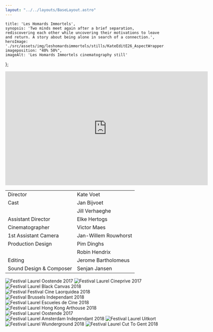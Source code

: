 ```yaml
---
layout: "../../layouts/BaseLayout.astro"
---
```

    title: 'Les Homards Immortels',
    synopsis: 'Two minds meet again after a brief separation, rediscovering each other while uncovering their motivations to leave and return. A story about being alone in search of a connection.',
    heroImage: './src/assets/img/leshomardsimmortels/stills/KateEditE26_AspectWrapper.01_11_04_09.Still191.png',
    imageposition: "40% 50%",
    imageAlt: 'Les Homards Immortels cinematography still'
};

<ProjectHero title={meta.title} synopsis={meta.synopsis} heroImage={meta.heroImage} alt={meta.imageAlt} imageposition={meta.imageposition} />

<section class="hero">
    <div class="hero-content" data-te-lightbox-init>  
        <ContentPicture image="./src/assets/img/leshomardsimmortels/stills/KateEditE26_AspectWrapper.01_00_40_17.Still094.png" alt={meta.imageAlt} />
    </div>
</section>

<div class="hero aspect-w-16 aspect-h-9" data-aos="fade-up" data-aos-duration="600">
    <iframe src="https://player.vimeo.com/video/206725218" width="640" height="360" frameborder="0" allow="autoplay; fullscreen; picture-in-picture" allowfullscreen></iframe>
</div>

<section class="hero" data-aos="fade-up" data-aos-duration="600" >
    <div class="hero-content" >           
        <table class="table-auto border-separate border-spacing-x-3 text-base-200">
            <tbody>
                <tr>
                    <td class="text-right font-light">Director</td>
                    <td class="text-left font-bold">Kate Voet</td>
                </tr>
                <tr>
                    <td class="text-right font-light">Cast</td>
                    <td class="text-left font-bold">Jan Bijvoet</td>
                </tr>
                <tr>
                    <td class="text-right font-light"></td>
                    <td class="text-left font-bold">Jill Verhaeghe</td>
                </tr>
                <tr>
                    <td class="text-right font-light">Assistant Director</td>
                    <td class="text-left font-bold">Elke Hertogs</td>
                </tr>
                <tr>
                    <td class="text-right font-light">Cinematographer</td>
                    <td class="text-left font-bold">Victor Maes</td>
                </tr>
                <tr>
                    <td class="text-right font-light">1st Assistant Camera</td>
                    <td class="text-left font-bold">Jan-Willem Rouwhorst</td>
                </tr>
                <tr>
                    <td class="text-right font-light">Production Design</td>
                    <td class="text-left font-bold">Pim Dinghs</td>
                </tr>        
                <tr>
                    <td class="text-right font-light"></td>
                    <td class="text-left font-bold">Robin Hendrix</td>
                </tr>
                <tr>
                    <td class="text-right font-light">Editing</td>
                    <td class="text-left font-bold">Jerome Bartholomeus</td>
                </tr>
                <tr>
                    <td class="text-right font-light">Sound Design & Composer</td>
                    <td class="text-left font-bold">Senjan Jansen</td>
                </tr>
            </tbody>
        </table>
    </div>  
</section>

<section class="hero">
    <div class="hero-content grid grid-cols-1 md:grid-cols-2 gap-3" data-te-lightbox-init>            
        <ContentPicture image="./src/assets/img/leshomardsimmortels/stills/KateEditE26_AspectWrapper.01_00_50_17.Still097.png" alt={meta.imageAlt} />
        <ContentPicture image="./src/assets/img/leshomardsimmortels/stills/KateEditE26_AspectWrapper.01_01_25_21.Still102.png" alt={meta.imageAlt} />
    </div>
</section>




<section class="hero " data-aos="fade-up" data-aos-duration="600">
    <div class="hero-content flex flex-wrap place-content-around">
        <img src="./src/assets/img/leshomardsimmortels/laurels/leshomardsimmortels_laurel_oostende2017.svg" alt="Festival Laurel Oostende 2017" class="w-48" />
        <img src="./src/assets/img/leshomardsimmortels/laurels/leshomardsimmortels_laurel_cineprive2017.svg" alt="Festival Laurel Cineprive 2017" class="w-48" />
        <img src="./src/assets/img/leshomardsimmortels/laurels/leshomardsimmortels_laurel_blackcanvas2018.svg" alt="Festival Laurel Black Canvas 2018" class="w-48" />
        <img src="./src/assets/img/leshomardsimmortels/laurels/leshomardsimmortels_laurel_festivalcinelaorquidea2018.svg" alt="Festival Festival Cine Laorquidea 2018" class="w-48" />
        <img src="./src/assets/img/leshomardsimmortels/laurels/leshomardsimmortels_laurel_brusselsindependant2018.svg" alt="Festival Brussels Independant 2018" class="w-48" />
        <img src="./src/assets/img/leshomardsimmortels/laurels/leshomardsimmortels_laurel_escuelesdecine2018.svg" alt="Festival Laurel Escueles de Cine 2018"  class="w-48" />
        <img src="./src/assets/img/leshomardsimmortels/laurels/leshomardsimmortels_laurel_hongkongarthouse2018.svg" alt="Festival Laurel Hong Kong Arthouse 2018" class="w-48" />
        <img src="./src/assets/img/leshomardsimmortels/laurels/leshomardsimmortels_laurel_venicefilmweek2018.svg" alt="Festival Laurel Oostende 2017" class="w-48" />
        <img src="./src/assets/img/leshomardsimmortels/laurels/leshomardsimmortels_laurel_amsterdamindependant2018.svg" alt="Festival Laurel Amsterdam Independant 2018" class="w-48" />
        <img src="./src/assets/img/leshomardsimmortels/laurels/leshomardsimmortels_laurel_uitkort.svg" alt="Festival Laurel Uitkort" class="w-48" />
        <img src="./src/assets/img/leshomardsimmortels/laurels/leshomardsimmortels_laurel_wunderground2018.svg" alt="Festival Laurel Wunderground 2018" class="w-48" />
        <img src="./src/assets/img/leshomardsimmortels/laurels/leshomardsimmortels_laurel_cuttogent2018.svg" alt="Festival Laurel Cut To Gent 2018" class="w-48" />
    </div>
</section>

<section class="hero">
    <div class="hero-content grid grid-cols-1 md:grid-cols-2 gap-3" data-te-lightbox-init>            
        <ContentPicture image="./src/assets/img/leshomardsimmortels/stills/KateEditE26_AspectWrapper.01_04_14_03.Still113.png" alt={meta.imageAlt} />
        <ContentPicture image="./src/assets/img/leshomardsimmortels/stills/KateEditE26_AspectWrapper.01_05_55_23.Still093.png" alt={meta.imageAlt} />
        <ContentPicture image="./src/assets/img/leshomardsimmortels/stills/LesHomardsImmortels_KateVoet_Corestill.jpg" alt={meta.imageAlt} />
        <ContentPicture image="./src/assets/img/leshomardsimmortels/stills/KateEditE26_AspectWrapper.01_05_21_23.Still129.png" alt={meta.imageAlt} />
        <ContentPicture image="./src/assets/img/leshomardsimmortels/stills/KateEditE26_AspectWrapper.01_06_27_13.Still138.png" alt={meta.imageAlt} />
        <ContentPicture image="./src/assets/img/leshomardsimmortels/stills/KateEditE26_AspectWrapper.01_06_30_22.Still141.png" alt={meta.imageAlt} />
        <ContentPicture image="./src/assets/img/leshomardsimmortels/stills/KateEditE26_AspectWrapper.01_07_10_22.Still153.png" alt={meta.imageAlt} />
        <ContentPicture image="./src/assets/img/leshomardsimmortels/stills/KateEditE26_AspectWrapper.01_06_44_05.Still143.png" alt={meta.imageAlt} />
        <ContentPicture image="./src/assets/img/leshomardsimmortels/stills/KateEditE26_AspectWrapper.01_06_53_03.Still145.png" alt={meta.imageAlt} />
        <ContentPicture image="./src/assets/img/leshomardsimmortels/stills/KateEditE26_AspectWrapper.01_07_18_17.Still157.png" alt={meta.imageAlt} />
        <ContentPicture image="./src/assets/img/leshomardsimmortels/stills/KateEditE26_AspectWrapper.01_07_23_03.Still160.png" alt={meta.imageAlt} />
        <ContentPicture image="./src/assets/img/leshomardsimmortels/stills/KateEditE26_AspectWrapper.01_07_37_14.Still165.png" alt={meta.imageAlt} />
        <ContentPicture image="./src/assets/img/leshomardsimmortels/stills/KateEditE26_AspectWrapper.01_07_49_20.Still169.png" alt={meta.imageAlt} />
        <ContentPicture image="./src/assets/img/leshomardsimmortels/stills/LesHomardsImmortels_KateVoet_Still15.jpg" alt={meta.imageAlt} />
        <ContentPicture image="./src/assets/img/leshomardsimmortels/stills/KateEditE26_AspectWrapper.01_03_33_00.Still109.png" alt={meta.imageAlt} />
        <ContentPicture image="./src/assets/img/leshomardsimmortels/stills/KateEditE26_AspectWrapper.01_09_27_16.Still184.png" alt={meta.imageAlt} />
        <ContentPicture image="./src/assets/img/leshomardsimmortels/stills/KateEditE26_AspectWrapper.01_09_33_05.Still185.png" alt={meta.imageAlt} />
        <ContentPicture image="./src/assets/img/leshomardsimmortels/stills/KateEditE26_AspectWrapper.01_11_04_09.Still191.png" alt={meta.imageAlt} />
    </div>
</section>


